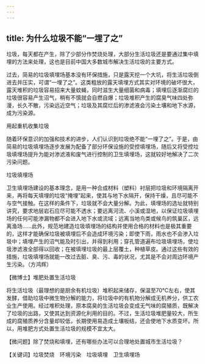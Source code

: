 ```yaml
---
---
---
```

title: 为什么垃圾不能“一埋了之”
---




垃圾，每天都在产生，除了少部分作焚烧处理，大部分生活垃圾还是要通过集中填埋的方法来处理，这也是目前中国大多数城市解决生活垃圾的主要方式。

过去，简易的垃圾填埋场基本没有环保措施，只是露天挖一个大坑，将生活垃圾倒进去并压实，可谓“一埋了之”。这类粗放的露天填埋方式其实对环境的破坏很大，露天堆积的垃圾容易招来大量蚊蝇，同时滋生大量细菌和病毒；填埋后逐渐腐烂的垃圾很容易产生沼气，稍有不慎就会自燃自爆；垃圾堆积产生的腐臭气味四处弥漫，长久不散，污染远近空气；垃圾及其腐烂后的渗滤液会污染土壤和地下水源，成为污染源。

用起重机收集垃圾



随着环保意识的加强和技术的进步，人们认识到垃圾绝不能“一埋了之”。于是，由简易的垃圾填埋场逐步发展为配备了部分环保设施的受控填埋场，随后又将受控垃圾填埋场提升为能对渗滤液和废气进行控制的卫生填埋场，这就较好地解决了二次污染问题。

垃圾填埋场



卫生填埋场建设的基本理念，是用一种合成材料（塑料）衬层把垃圾和环境隔离开来，再将每天填埋的垃圾“掩埋”起来，使其与地下水隔开，保持干燥，且尽可能不与空气接触。在这样的条件下，垃圾就不会大量分解。为此，填埋场的选址就特别讲究，要求地层岩石应尽可能不透水；要远离河流、小溪或湿地，以保证垃圾填埋场的任何可能渗漏物都不会进入地下水或流域；远离当地鸟类或候鸟的筑巢区，远离渔场……此外，规范地建造垃圾填埋场的结构并使用合格的材料也是极其重要的，这样才能确保垃圾被填埋后不会造成环境污染；即使下雨，雨水也不会渗入垃圾中；填埋产生的沼气能及时引出，并得到利用；穿孔管道遍布垃圾填埋场，使垃圾渗滤液全部得以回收；在被填埋垃圾的最上层覆土，种植草皮。通过这些有效的措施，垃圾填埋场就能一改过去脏、臭、污、毒的状况，尤其是不会对周边环境产生污染。（方鸿辉）





【微博士】堆肥处置生活垃圾

将生活垃圾（最理想的是厨余有机垃圾）堆积起来储存，保温至70℃左右，使其发酵，借助垃圾中微生物分解的能力，将垃圾中的有机物分解成无机养分，供工农业生产使用。经过堆积处理，原本腐臭的生活垃圾会变成无气味的腐殖质，既解决了垃圾的出路，又使其达到资源化利用的目的。不过，生活垃圾堆肥量较大，所生成的腐殖质养分含量却较低，长期使用易造成土壤板结，还会使地下水质变坏。所以，用堆肥方式处置生活垃圾的规模不宜太大。

【微问题】除了焚烧和填埋，还有哪些办法可以合理地处置城市生活垃圾？

【关键词】垃圾焚烧　环境污染　垃圾填埋　卫生填埋场